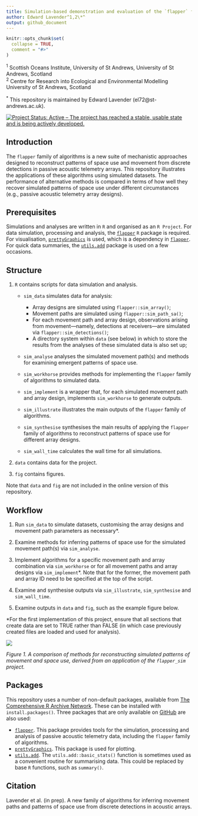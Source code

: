 ```yaml
---
title: Simulation-based demonstration and evaluation of the `flapper` family of algorithms
author: Edward Lavender^1,2\*^
output: github_document
---
```

<!-- README.md is generated from README.Rmd. Please edit that file -->

```r
knitr::opts_chunk$set(
  collapse = TRUE,
  comment = "#>"
)
```

^1^ Scottish Oceans Institute, University of St Andrews, University of St Andrews, Scotland  
^2^ Centre for Research into Ecological and Environmental Modelling University of St Andrews, Scotland

^\*^ This repository is maintained by Edward Lavender (el72@st-andrews.ac.uk).

[![Project Status: Active – The project has reached a stable, usable
state and is being actively
developed.](https://www.repostatus.org/badges/latest/active.svg)](https://www.repostatus.org/#active)

## Introduction

The `flapper` family of algorithms is a new suite of mechanistic approaches designed to reconstruct patterns of space use and movement from discrete detections in passive acoustic telemetry arrays. This repository illustrates the applications of these algorithms using simulated datasets. The performance of alternative methods is compared in terms of how well they recover simulated patterns of space use under different circumstances (e.g., passive acoustic telemetry array designs). 

## Prerequisites

Simulations and analyses are written in `R` and organised as an `R Project`. For data simulation, processing and analysis, the [`flapper`](https://github.com/edwardlavender/flapper) `R` package is required. For visualisation, [`prettyGraphics`](https://github.com/edwardlavender/prettyGraphics) is used, which is a dependency in [`flapper`](https://github.com/edwardlavender/flapper). For quick data summaries, the [`utils.add`](https://github.com/edwardlavender/utils.add) package is used on a few occasions.

## Structure

1. `R` contains scripts for data simulation and analysis. 
    
    * `sim_data` simulates data for analysis:
        * Array designs are simulated using `flapper::sim_array()`;
        * Movement paths are simulated using `flapper::sim_path_sa()`;
        * For each movement path and array design, observations arising from movement---namely, detections at receivers---are simulated via `flapper::sim_detections()`;
        * A directory system within `data` (see below) in which to store the results from the analyses of these simulated data is also set up;
        
    * `sim_analyse` analyses the simulated movement path(s) and methods for examining emergent patterns of space use. 
        
    * `sim_workhorse` provides methods for implementing the `flapper` family of algorithms to simulated data.
    
    * `sim_implement` is a wrapper that, for each simulated movement path and array design, implements `sim_workhorse` to generate outputs. 
    
    * `sim_illustrate` illustrates the main outputs of the `flapper` family of algorithms. 
    
    * `sim_synthesise` synthesises the main results of applying the `flapper` family of algorithms to reconstruct patterns of space use for different array designs. 
    
    * `sim_wall_time` calculates the wall time for all simulations. 

2. `data` contains data for the project. 

3. `fig` contains figures. 

Note that `data` and `fig` are not included in the online version of this repository. 

## Workflow 

1. Run `sim_data` to simulate datasets, customising the array designs and movement path parameters as necessary*. 

2. Examine methods for inferring patterns of space use for the simulated movement path(s) via `sim_analyse`. 

3. Implement algorithms for a specific movement path and array combination via `sim_workhorse` or for all movement paths and array designs via `sim_implement`*. Note that for the former, the movement path and array ID need to be specified at the top of the script.

4. Examine and synthesise outputs via `sim_illustrate`, `sim_synthesise` and `sim_wall_time`. 

3. Examine outputs in `data` and `fig`, such as the example figure below. 

*For the first implementation of this project, ensure that all sections that create data are set to TRUE rather than FALSE (in which case previously created files are loaded and used for analysis). 

<img src="README_img.png"/>

_Figure 1. A comparison of methods for reconstructing simulated patterns of movement and space use, derived from an application of the `flapper_sim` project._

## Packages

This repository uses a number of non-default packages, available from [The Comprehensive R Archive Network](https://cran.r-project.org). These can be installed with `install.packages()`. Three packages that are only available on [GitHub](https://github.com/) are also used:

* [`flapper`](https://github.com/edwardlavender/flapper). This package provides tools for the simulation, processing and analysis of passive acoustic telemetry data, including the `flapper` family of algorithms. 
* [`prettyGraphics`](https://github.com/edwardlavender/prettyGraphics). This package is used for plotting. 
* [`utils.add`](https://github.com/edwardlavender/utils.add). The `utils.add::basic_stats()` function is sometimes used as a convenient routine for summarising data. This could be replaced by base `R` functions, such as `summary()`. 

## Citation

Lavender et al. (in prep). A new family of algorithms for inferring movement paths and patterns of space use from discrete detections in acoustic arrays. 

